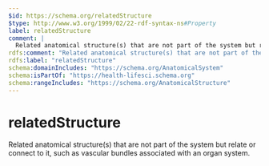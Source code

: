 ```yaml
---
$id: https://schema.org/relatedStructure
$type: http://www.w3.org/1999/02/22-rdf-syntax-ns#Property
label: relatedStructure
comment: |
  Related anatomical structure(s) that are not part of the system but relate or connect to it, such as vascular bundles associated with an organ system.
rdfs:comment: "Related anatomical structure(s) that are not part of the system but relate or connect to it, such as vascular bundles associated with an organ system."
rdfs:label: "relatedStructure"
schema:domainIncludes: "https://schema.org/AnatomicalSystem"
schema:isPartOf: "https://health-lifesci.schema.org"
schema:rangeIncludes: "https://schema.org/AnatomicalStructure"
---
```


# relatedStructure

Related anatomical structure(s) that are not part of the system but relate or connect to it, such as vascular bundles associated with an organ system.

